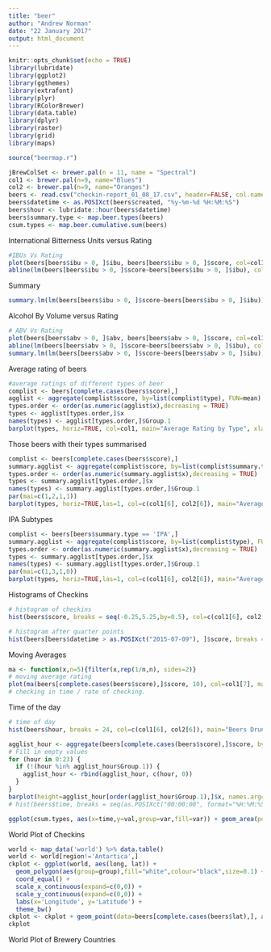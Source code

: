 ```yaml
---
title: "beer"
author: "Andrew Norman"
date: "22 January 2017"
output: html_document
---
```


```r
knitr::opts_chunk$set(echo = TRUE)
library(lubridate)
library(ggplot2)
library(ggthemes)
library(extrafont)
library(plyr)
library(RColorBrewer)
library(data.table)
library(dplyr)
library(raster)
library(grid)
library(maps)

source("beermap.r")

jBrewColSet <- brewer.pal(n = 11, name = "Spectral")
col1 <- brewer.pal(n=9, name="Blues")
col2 <- brewer.pal(n=9, name="Oranges")
beers <- read.csv("checkin-report_01_08_17.csv", header=FALSE, col.names = c("name", "brewery", "type", "abv", "ibu", "comment", "venuename", "venuecity", "venuestate", "venuecountry", "lat", "long", "score", "created", "url1", "url2", "url3", "brewerycountry", "brewerycity", "brewerystate"))
beers$datetime <- as.POSIXct(beers$created, "%y-%m-%d %H:%M:%S")
beers$hour <- lubridate::hour(beers$datetime)
beers$summary.type <- map.beer.types(beers)
csum.types <- map.beer.cumulative.sum(beers)
```
International Bitterness Units versus Rating
```r
#IBUs Vs Rating
plot(beers[beers$ibu > 0, ]$ibu, beers[beers$ibu > 0, ]$score, col=col1[6], main="IBUs Vs Rating", xlab="IBUs", ylab="Rating")
abline(lm(beers[beers$ibu > 0, ]$score~beers[beers$ibu > 0, ]$ibu), col=col2[6])
```
Summary
```r
summary.lm(lm(beers[beers$ibu > 0, ]$score~beers[beers$ibu > 0, ]$ibu))
```
Alcohol By Volume versus Rating
```r
# ABV Vs Rating
plot(beers[beers$abv > 0, ]$abv, beers[beers$abv > 0, ]$score, col=col1[6], main="ABVs Vs Rating", xlab="ABVs", ylab="Rating")
abline(lm(beers[beers$abv > 0, ]$score~beers[beers$abv > 0, ]$ibu), col=col2[6])
summary.lm(lm(beers[beers$abv > 0, ]$score~beers[beers$abv > 0, ]$ibu))
```
Average rating of beers
```r
#average ratings of different types of beer
complist <- beers[complete.cases(beers$score),]
agglist <- aggregate(complist$score, by=list(complist$type), FUN=mean)
types.order <- order(as.numeric(agglist$x),decreasing = TRUE)
types <- agglist[types.order,]$x
names(types) <- agglist[types.order,]$Group.1
barplot(types, horiz=TRUE, col=col1, main="Average Rating by Type", xlab="Mean Rating")
```
Those beers with their types summarised
```r
complist <- beers[complete.cases(beers$score),]
summary.agglist <- aggregate(complist$score, by=list(complist$summary.type), FUN=mean)
types.order <- order(as.numeric(summary.agglist$x),decreasing = TRUE)
types <- summary.agglist[types.order,]$x
names(types) <- summary.agglist[types.order,]$Group.1
par(mai=c(1,2,1,1))
barplot(types, horiz=TRUE,las=1, col=c(col1[6], col2[6]), main="Average Rating by Subtype", xlab="Mean Rating")
```
IPA Subtypes
```r
complist <- beers[beers$summary.type == 'IPA',]
summary.agglist <- aggregate(complist$score, by=list(complist$type), FUN=mean)
types.order <- order(as.numeric(summary.agglist$x),decreasing = TRUE)
types <- summary.agglist[types.order,]$x
names(types) <- summary.agglist[types.order,]$Group.1
par(mai=c(1,3,1,0))
barplot(types, horiz=TRUE,las=1, col=c(col1[6], col2[6]), main="Average Rating of IPA Types", xlab="Mean Rating")
```
Histograms of Checkins
```r
# histogram of checkins
hist(beers$score, breaks = seq(-0.25,5.25,by=0.5), col=c(col1[6], col2[6]), main="Histogram of Ratings, Rounded to Nearest 0.5", xlab="Rating")
```

```r
# histogram after quarter points
hist(beers[beers$datetime > as.POSIXct("2015-07-09"), ]$score, breaks = seq(0.125,5.125,by=0.25), col=c(col1[6], col2[6]), main="Histogram of Ratings Post August 2015, Unrounded", xlab="Rating")
```
Moving Averages
```r
ma <- function(x,n=5){filter(x,rep(1/n,n), sides=2)}
# moving average rating
plot(ma(beers[complete.cases(beers$score),]$score, 10), col=col1[7], main="Moving Average of Ratings, N=5", xlab="Checkin Count", ylab="Mean Rating") 
# checking in time / rate of checking.
```
Time of the day
```r
# time of day
hist(beers$hour, breaks = 24, col=c(col1[6], col2[6]), main="Beers Drunk Based on Checkin Time", xlab="Hour")
```
```r
agglist_hour <- aggregate(beers[complete.cases(beers$score),]$score, by=list(beers[complete.cases(beers$score),]$hour), FUN=mean)
# Fill in empty values
for (hour in 0:23) {
  if (!(hour %in% agglist_hour$Group.1)) {
    agglist_hour <- rbind(agglist_hour, c(hour, 0))
  }
}
barplot(height=agglist_hour[order(agglist_hour$Group.1),]$x, names.arg=agglist_hour[order(agglist_hour$Group.1),]$Group.1, xlab="Hour of the Day", ylab="Average Rating", col=c(col1[6], col2[6]), font=2)
# hist(beers$time, breaks = seq(as.POSIXct("00:00:00", format="%H:%M:%S"), as.POSIXct("24:00:00", format="%H:%M:%S"),by="hour"))
```
```r
ggplot(csum.types, aes(x=time,y=val,group=var,fill=var)) + geom_area(position="fill")
```
World Plot of Checkins
```r
world <- map_data('world') %>% data.table()
world <- world[region!='Antartica',]
ckplot <- ggplot(world, aes(long, lat)) +
  geom_polygon(aes(group=group),fill="white",colour="black",size=0.1) +
  coord_equal() +
  scale_x_continuous(expand=c(0,0)) +
  scale_y_continuous(expand=c(0,0)) +
  labs(x='Longitude', y='Latitude') +
  theme_bw()
ckplot <- ckplot + geom_point(data=beers[complete.cases(beers$lat),], aes(long, lat))
ckplot
```

World Plot of Brewery Countries
```r
```